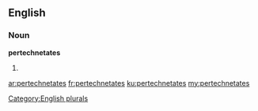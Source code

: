==English==

===Noun===
'''pertechnetates'''

# {{plural of|pertechnetate}}

[[Category:English plurals]]

[[ar:pertechnetates]]
[[fr:pertechnetates]]
[[ku:pertechnetates]]
[[my:pertechnetates]]
